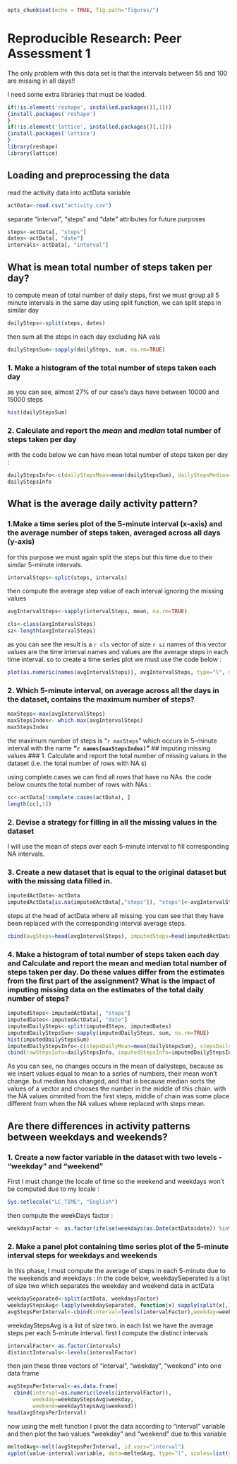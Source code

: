 ```r
opts_chunk$set(echo = TRUE, fig.path="figures/")
```
# Reproducible Research: Peer Assessment 1

The only problem with this data set is that the intervals between 55 and 100 are missing in all days!!

I need some extra libraries that must be loaded. 
```r
if(!is.element('reshape', installed.packages()[,1]))
{install.packages('reshape')
}
if(!is.element('lattice', installed.packages()[,1]))
{install.packages('lattice')
}
library(reshape)
library(lattice)
```

## Loading and preprocessing the data

read the activity data into actData variable 
```r
actData<-read.csv("activity.csv")

```

separate "interval", "steps" and "date" attributes for future purposes
```r
steps<-actData[, "steps"]
dates<-actData[, "date"]
intervals<-actData[, "interval"]
```

## What is mean total number of steps taken per day?

to compute mean of total number of daily steps, 
first we must group all 5 minute intervals in the same day
using split function, we can split steps in similar day
```r
dailySteps<-split(steps, dates)
```

then sum all the steps in each day excluding NA vals
```r
dailyStepsSum<-sapply(dailySteps, sum, na.rm=TRUE)
```

### 1. Make a histogram of the total number of steps taken each day
as you can see, almost 27% of our case's days have between 10000 and 15000 steps
```r
hist(dailyStepsSum)
```

### 2. Calculate and report the *mean* and *median* total number of steps taken per day
with the code below we can have mean total number of steps taken per day :
```r
dailyStepsInfo<-c(dailyStepsMean=mean(dailyStepsSum), dailyStepsMedian=median(dailyStepsSum))
dailyStepsInfo
```
## What is the average daily activity pattern?
### 1.Make a time series plot of the 5-minute interval (x-axis) and the average number of steps taken, averaged across all days (y-axis)

for this purpose we must again split the steps but this time due to their similar 5-minute intervals.
```r
intervalSteps<-split(steps, intervals)
```

then compute the average step value of each interval ignoring the missing values
```r
avgIntervalSteps<-sapply(intervalSteps, mean, na.rm=TRUE)
```

```r
cls<-class(avgIntervalSteps)
sz<-length(avgIntervalSteps)
```
as you can see the result is a `r cls` vector of size `r sz`
names of this vector values are the time interval names 
and values are the average steps in each time interval. 
so to create a time series plot we must use the code below :

```r
plot(as.numeric(names(avgIntervalSteps)), avgIntervalSteps, type="l", main="Time series plot of average number of steps per time interval", xlab="time interval number", ylab="average number of steps")
```

### 2. Which 5-minute interval, on average across all the days in the dataset, contains the maximum number of steps?
```r
maxSteps<-max(avgIntervalSteps)
maxStepsIndex<- which.max(avgIntervalSteps)
maxStepsIndex
```
the maximum number of steps is "`r maxSteps`" which occurs in 5-minute interval with the name **"`r names(maxStepsIndex)`"** 
## Imputing missing values
### 1. Calculate and report the total number of missing values in the dataset (i.e. the total number of rows with NA s)

using complete.cases we can find all rows that have no NAs.
the code below counts the total number of rows with NAs :
```r
cc<-actData[!complete.cases(actData), ]
length(cc[,1])
```

### 2. Devise a strategy for filling in all the missing values in the dataset
I will use the mean of steps over each 5-minute interval to fill corresponding NA intervals.

### 3. Create a new dataset that is equal to the original dataset but with the missing data filled in.
```r
imputedActData<-actData
imputedActData[is.na(imputedActData[,"steps"]), "steps"]<-avgIntervalSteps[is.na(imputedActData[,"steps"])]
```
steps at the head of actData where all missing. 
you can see that they have been replaced with the corresponding interval average steps.

```r
cbind(avgSteps=head(avgIntervalSteps), imputedSteps=head(imputedActData[,1]), previousSteps=head(actData[,1]))
```

### 4. Make a histogram of total number of steps taken each day and Calculate and report the mean and median total number of steps taken per day. Do these values differ from the estimates from the first part of the assignment? What is the impact of imputing missing data on the estimates of the total daily number of steps?

```r
imputedSteps<-imputedActData[, "steps"]
imputedDates<-imputedActData[, "date"]
imputedDailySteps<-split(imputedSteps, imputedDates)
imputedDailyStepsSum<-sapply(imputedDailySteps, sum, na.rm=TRUE)
hist(imputedDailyStepsSum)
imputedDailyStepsInfo<-c(stepsDailyMean=mean(dailyStepsSum), stepsDailyMedian=median(imputedDailyStepsSum))
cbind(rawStepsInfo=dailyStepsInfo, imputedStepsInfo=imputedDailyStepsInfo)
```
As you can see, no changes occurs in the mean of dailysteps, because as we insert values equal to mean to a series of numbers, their mean won't change.
but median has changed, and that is because median sorts the values of a vector and chooses the number in the middle of this chain.
with the NA values ommited from the first steps, middle of chain was some place different from when the NA values where replaced with steps mean.

## Are there differences in activity patterns between weekdays and weekends?
### 1. Create a new factor variable in the dataset with two levels - "weekday" and "weekend"

First I must change the locale of time so the weekend and weekdays won't be computed due to my locale :
```r
Sys.setlocale("LC_TIME", "English")
```
then compute the weekDays factor :
```r
weekdaysFactor <- as.factor(ifelse(weekdays(as.Date(actData$date)) %in% c("Saturday","Sunday"),"weekend", "weekday"))
```

### 2. Make a panel plot containing time series plot of the 5-minute interval steps for weekdays and weekends

In this phase, I must compute the average of steps in each 5-minute due to the weekends and weekdays :
in the code below, weekdaySeperated is a list of size two which separates the weekday and weekend data in actData
```r
weekdaySeparated<-split(actData, weekdaysFactor)
weekdayStepsAvg<-lapply(weekdaySeparated, function(x) sapply(split(x[,1], x[,3]), mean, na.rm=TRUE))
avgStepsPerInterval<-cbind(interval=levels(intervalFactor),weekday=weekdayStepsAvg$weekday, weekend=weekdayStepsAvg$weekend)
```
weekdayStepsAvg is a list of size two. in each list we have the average steps per each 5-minute interval.
first I compute the distinct intervals
```r
intervalFactor<-as.factor(intervals)
distinctIntervals<-levels(intervalFactor)
```
then join these three vectors of "interval", "weekday", "weekend" into one data frame
```r
avgStepsPerInterval<-as.data.frame(
  cbind(interval=as.numeric(levels(intervalFactor)),
        weekday=weekdayStepsAvg$weekday, 
        weekend=weekdayStepsAvg$weekend))
head(avgStepsPerInterval)
```
now using the melt function I pivot the data according to "interval" variable
and then plot the two values "weekday" and "weekend" due to this variable
```r
meltedAvg<-melt(avgStepsPerInterval, id.vars="interval")
xyplot(value~interval|variable, data=meltedAvg, type="l", scales=list(y=list(relation="free")), layout=c(1, 2))
```